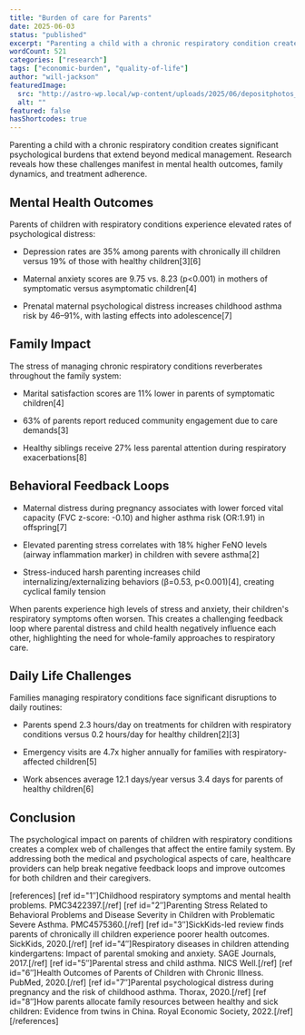 ```yaml
---
title: "Burden of care for Parents"
date: 2025-06-03
status: "published"
excerpt: "Parenting a child with a chronic respiratory condition creates significant psychological burdens that extend beyond medical management. Research reveals how these challenges manifest in mental health outcomes, family dynamics, and treatment adherence."
wordCount: 521
categories: ["research"]
tags: ["economic-burden", "quality-of-life"]
author: "will-jackson"
featuredImage:
  src: "http://astro-wp.local/wp-content/uploads/2025/06/depositphotos_563366138-stock-photo-why-do-they-have-to.webp"
  alt: ""
featured: false
hasShortcodes: true
---
```



Parenting a child with a chronic respiratory condition creates significant psychological burdens that extend beyond medical management. Research reveals how these challenges manifest in mental health outcomes, family dynamics, and treatment adherence.

## Mental Health Outcomes

Parents of children with respiratory conditions experience elevated rates of psychological distress:

- Depression rates are 35% among parents with chronically ill children versus 19% of those with healthy children[3][6]

- Maternal anxiety scores are 9.75 vs. 8.23 (p<0.001) in mothers of symptomatic versus asymptomatic children[4]

- Prenatal maternal psychological distress increases childhood asthma risk by 46–91%, with lasting effects into adolescence[7]

<StatsCards>
  <Stat value="35%" label="Parents of chronically ill children meeting clinical depression criteria" color="red" />
  <Stat value="46-91%" label="Increased childhood asthma risk from prenatal maternal distress" color="blue" />
  <Stat value="2.7x" label="Higher insomnia rates in caregivers of children with nocturnal symptoms" color="purple" />
</StatsCards>

## Family Impact

The stress of managing chronic respiratory conditions reverberates throughout the family system:

- Marital satisfaction scores are 11% lower in parents of symptomatic children[4]

- 63% of parents report reduced community engagement due to care demands[3]

- Healthy siblings receive 27% less parental attention during respiratory exacerbations[8]

## Behavioral Feedback Loops

- Maternal distress during pregnancy associates with lower forced vital capacity (FVC z-score: -0.10) and higher asthma risk (OR:1.91) in offspring[7]

- Elevated parenting stress correlates with 18% higher FeNO levels (airway inflammation marker) in children with severe asthma[2]

- Stress-induced harsh parenting increases child internalizing/externalizing behaviors (β=0.53, p<0.001)[4], creating cyclical family tension

<KeyInsight>
When parents experience high levels of stress and anxiety, their children's respiratory symptoms often worsen. This creates a challenging feedback loop where parental distress and child health negatively influence each other, highlighting the need for whole-family approaches to respiratory care.
</KeyInsight>

## Daily Life Challenges

Families managing respiratory conditions face significant disruptions to daily routines:

- Parents spend 2.3 hours/day on treatments for children with respiratory conditions versus 0.2 hours/day for healthy children[2][3]

- Emergency visits are 4.7x higher annually for families with respiratory-affected children[5]

- Work absences average 12.1 days/year versus 3.4 days for parents of healthy children[6]

<StatsCards>
  <Stat value="2.3 hrs" label="Daily time spent on treatments" color="cyan" />
  <Stat value="4.7x" label="Higher rate of emergency visits annually" color="emerald" />
  <Stat value="12.1 days" label="Average work absences per year" color="indigo" />
</StatsCards>

## Conclusion

The psychological impact on parents of children with respiratory conditions creates a complex web of challenges that affect the entire family system. By addressing both the medical and psychological aspects of care, healthcare providers can help break negative feedback loops and improve outcomes for both children and their caregivers.

[references]
[ref id="1&#8243;]Childhood respiratory symptoms and mental health problems. PMC3422397.[/ref]
[ref id="2&#8243;]Parenting Stress Related to Behavioral Problems and Disease Severity in Children with Problematic Severe Asthma. PMC4575360.[/ref]
[ref id="3&#8243;]SickKids-led review finds parents of chronically ill children experience poorer health outcomes. SickKids, 2020.[/ref]
[ref id="4&#8243;]Respiratory diseases in children attending kindergartens: Impact of parental smoking and anxiety. SAGE Journals, 2017.[/ref]
[ref id="5&#8243;]Parental stress and child asthma. NICS Well.[/ref]
[ref id="6&#8243;]Health Outcomes of Parents of Children with Chronic Illness. PubMed, 2020.[/ref]
[ref id="7&#8243;]Parental psychological distress during pregnancy and the risk of childhood asthma. Thorax, 2020.[/ref]
[ref id="8&#8243;]How parents allocate family resources between healthy and sick children: Evidence from twins in China. Royal Economic Society, 2022.[/ref]
[/references]
